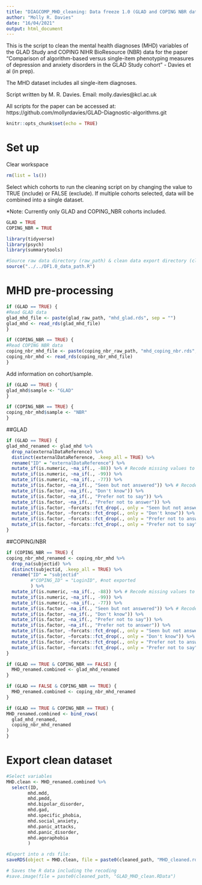 ```yaml
---
title: "DIAGCOMP_MHD_cleaning: Data freeze 1.0 (GLAD and COPING NBR data)"
author: "Molly R. Davies"
date: "16/04/2021"
output: html_document
---
```


This is the script to clean the mental health diagnoses (MHD) variables of the GLAD Study and COPING NIHR BioResource (NBR) data for the paper "Comparison of algorithm-based versus single-item phenotyping measures of depression and anxiety disorders in the GLAD Study cohort" - Davies et al (in prep).

The MHD dataset includes all single-item diagnoses.

Script written by M. R. Davies.
Email:  molly.davies@kcl.ac.uk

All scripts for the paper can be accessed at:
https://github.com/mollyrdavies/GLAD-Diagnostic-algorithms.git

```r
knitr::opts_chunk$set(echo = TRUE)
```

# Set up

Clear workspace
```r
rm(list = ls())
```

Select which cohorts to run the cleaning script on by changing the value to TRUE (include) or FALSE (exclude). If multiple cohorts selected, data will be combined into a single dataset.

*Note: Currently only GLAD and COPING_NBR cohorts included.
```r
GLAD = TRUE
COPING_NBR = TRUE
```

```r
library(tidyverse)
library(psych)
library(summarytools)
```

```r
#Source raw data directory (raw_path) & clean data export directory (cleaned_path)
source("../../DF1.0_data_path.R")
```


# MHD pre-processing

```r
if (GLAD == TRUE) {
#Read GLAD data
glad_mhd_file <- paste(glad_raw_path, "mhd_glad.rds", sep = "")
glad_mhd <- read_rds(glad_mhd_file)
}

if (COPING_NBR == TRUE) {
#Read COPING NBR data
coping_nbr_mhd_file <- paste(coping_nbr_raw_path, "mhd_coping_nbr.rds", sep = "")
coping_nbr_mhd <- read_rds(coping_nbr_mhd_file)
}
```

Add information on cohort/sample.
```r
if (GLAD == TRUE) {
glad_mhd$sample <- "GLAD"
}

if (COPING_NBR == TRUE) {
coping_nbr_mhd$sample <- "NBR"
}
```

##GLAD
```r
if (GLAD == TRUE) {
glad_mhd_renamed <- glad_mhd %>% 
  drop_na(externalDataReference) %>% 
  distinct(externalDataReference, .keep_all = TRUE) %>% 
  rename("ID" = "externalDataReference") %>%
  mutate_if(is.numeric, ~na_if(., -88)) %>% # Recode missing values to NAs in numeric variables
  mutate_if(is.numeric, ~na_if(., -99)) %>%
  mutate_if(is.numeric, ~na_if(., -77)) %>%
  mutate_if(is.factor, ~na_if(., "Seen but not answered")) %>% # Recode missing values to NAs in factor variables
  mutate_if(is.factor, ~na_if(., "Don't know")) %>%
  mutate_if(is.factor, ~na_if(., "Prefer not to say")) %>%
  mutate_if(is.factor, ~na_if(., "Prefer not to answer")) %>%
  mutate_if(is.factor, ~forcats::fct_drop(., only = "Seen but not answered")) %>% # Drop empty factor levels
  mutate_if(is.factor, ~forcats::fct_drop(., only = "Don't know")) %>%
  mutate_if(is.factor, ~forcats::fct_drop(., only = "Prefer not to answer")) %>%
  mutate_if(is.factor, ~forcats::fct_drop(., only = "Prefer not to say"))
}
```

##COPING/NBR
```r
if (COPING_NBR == TRUE) {
coping_nbr_mhd_renamed <- coping_nbr_mhd %>%
  drop_na(subjectid) %>% 
  distinct(subjectid, .keep_all = TRUE) %>% 
  rename("ID" = "subjectid"
         #"COPING_ID" = "LoginID", #not exported
         ) %>% 
  mutate_if(is.numeric, ~na_if(., -88)) %>% # Recode missing values to NAs in numeric variables
  mutate_if(is.numeric, ~na_if(., -99)) %>%
  mutate_if(is.numeric, ~na_if(., -77)) %>%
  mutate_if(is.factor, ~na_if(., "Seen but not answered")) %>% # Recode missing values to NAs in factor variables
  mutate_if(is.factor, ~na_if(., "Don't know")) %>%
  mutate_if(is.factor, ~na_if(., "Prefer not to say")) %>%
  mutate_if(is.factor, ~na_if(., "Prefer not to answer")) %>%
  mutate_if(is.factor, ~forcats::fct_drop(., only = "Seen but not answered")) %>% # Drop empty factor levels
  mutate_if(is.factor, ~forcats::fct_drop(., only = "Don't know")) %>%
  mutate_if(is.factor, ~forcats::fct_drop(., only = "Prefer not to answer")) %>%
  mutate_if(is.factor, ~forcats::fct_drop(., only = "Prefer not to say"))
}
```

```r
if (GLAD == TRUE & COPING_NBR == FALSE) {
  MHD_renamed.combined <- glad_mhd_renamed
}
```

```r
if (GLAD == FALSE & COPING_NBR == TRUE) {
  MHD_renamed.combined <- coping_nbr_mhd_renamed
}
```

```r
if (GLAD == TRUE & COPING_NBR == TRUE) {
MHD_renamed.combined <- bind_rows(
  glad_mhd_renamed,
  coping_nbr_mhd_renamed
)
}
```

# Export clean dataset

```r
#Select variables
MHD.clean <- MHD_renamed.combined %>%
  select(ID,
        mhd.mdd,
        mhd.pmdd,
        mhd.bipolar_disorder,
        mhd.gad,
        mhd.specific_phobia,
        mhd.social_anxiety,
        mhd.panic_attacks,
        mhd.panic_disorder,
        mhd.agoraphobia
        )

#Export into a rds file:
saveRDS(object = MHD.clean, file = paste0(cleaned_path, "MHD_cleaned.rds"))

# Saves the R data including the recoding
#save.image(file = paste0(cleaned_path, "GLAD_MHD_clean.RData")
```
